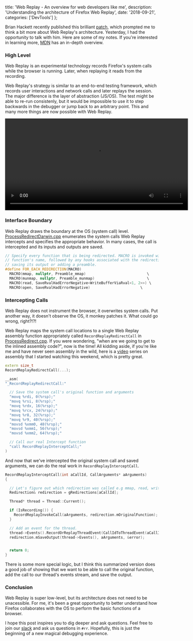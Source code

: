   title: 'Web Replay - An overview for web developers like me',
  description: 'Understanding the architecture of Firefox Web Replay',
  date: '2018-09-21',
  categories: ['DevTools']
};

Brian Hackett recently published this brilliant [patch][patch], which prompted me to think a bit more about Web Replay's architecture. Yesterday, I had the opportunity to talk with him. Here are some of my notes. If you're interested in learning more, [MDN] has an in-depth overview.

### High Level

Web Replay is an experimental technology records Firefox's system calls while the browser is running. Later, when replaying it reads from the recording.

Web Replay's strategy is similar to an end-to-end testing framework, which records user interactions and network calls and later replays the session. The major difference is the layer of abstraction (JS/OS). The test might be able to re-run consistenly, but it would be impossible to use it to step backwards in the debugger or jump back to an arbitrary point. This and many more things are now possible with Web Replay.

<video width="600" controls>
  <source src="/video/rr-big.mp4" type="video/mp4" />
  <a href="/video/rr-big.mp4">download video</a>
</video>

### Interface Boundary

Web Replay draws the boundary at the OS (system call) level. [ProcessRedirectDarwin.cpp][darwin] enumerates the system calls Web Replay intercepts and specifies the appropriate behavior. In many cases, the call is intercepted and its inputs and outputs are saved.

```c++
// Specify every function that is being redirected. MACRO is invoked with the
// function's name, followed by any hooks associated with the redirection for
// saving its output or adding a preamble.
#define FOR_EACH_REDIRECTION(MACRO)
  MACRO(mmap, nullptr, Preamble_mmap)                            \
  MACRO(munmap, nullptr, Preamble_munmap)                        \
  MACRO(read, SaveRvalHadErrorNegative<WriteBufferViaRval<1, 2>>) \
  MACRO(open, SaveRvalHadErrorNegative)                       \
```

### Intercepting Calls

Web Replay does not instrument the browser, it overwrites system calls. Put another way, it doesn't observe the OS, it monkey patches it. What could go wrong, right?!?!

Web Replay maps the system call locations to a single Web Replay assembly function appropriately called `RecordReplayRedirectCall` in [ProcessRedirect.cpp][ProcessRedirect.cpp]. If you were wondering, "when are we going to get to the inlined assembly code?", now is the time! All kidding aside, if you're like me and have never seen assembly in the wild, here is a [video][video] series on assembly that I started watching this weekend, which is pretty great.

```c++
extern size_t
RecordReplayRedirectCall(...);

__asm(
"_RecordReplayRedirectCall:"

  // Save the system call's original function and arguments
  "movq %rdi, 0(%rsp);"
  "movq %rsi, 8(%rsp);"
  "movq %rdx, 16(%rsp);"
  "movq %rcx, 24(%rsp);"
  "movq %r8, 32(%rsp);"
  "movq %r9, 40(%rsp);"
  "movsd %xmm0, 48(%rsp);"
  "movsd %xmm1, 56(%rsp);"
  "movsd %xmm2, 64(%rsp);"

  // Call our real Intercept function
  "call RecordReplayInterceptCall;"
)
```

And now that we've intercepted the original system call and saved arguments, we can do the real work in `RecordReplayInterceptCall`.

```c++
RecordReplayInterceptCall(int aCallId, CallArguments* aArguments)
{

  // Let's figure out which redirection was called e.g mmap, read, write...
  Redirection& redirection = gRedirections[aCallId];

  Thread* thread = Thread::Current();

  if (IsRecording()) {
    RecordReplayInvokeCall(aArguments, redirection.mOriginalFunction);
  }

  // Add an event for the thread.
  thread->Events().RecordOrReplayThreadEvent(CallIdToThreadEvent(aCallId));
  redirection.mSaveOutput(thread->Events(), aArguments, &error);


  return 0;
}
```

There is some more special logic, but I think this summarized version does a good job of showing that we want to be able to call the original function, add the call to our thread's events stream, and save the output.

### Conclusion

Web Replay is super low-level, but its architecture does not need to be unacessible. For me, it's been a great opportunity to better understand how Firefox collaborates with the OS to perform the basic functions of a browser.

I hope this post inspires you to dig deeper and ask questions. Feel free to join our [slack][slack] and ask us questions in `#rr`. Hopefully, this is just the beginning of a new magical debugging experience.

[patch]: https://bugzilla.mozilla.org/show_bug.cgi?id=1491067
[darwin]: https://searchfox.org/mozilla-central/source/toolkit/recordreplay/ProcessRedirectDarwin.cpp
[ProcessRedirect.cpp]: https://searchfox.org/mozilla-central/source/toolkit/recordreplay/ProcessRedirect.cpp
[video]: https://www.youtube.com/watch?v=wLXIWKUWpSs&list=PLmxT2pVYo5LB5EzTPZGfFN0c2GDiSXgQe&index=1
[slack]: https://devtools-html-slack.herokuapp.com/
[MDN]: https://developer.mozilla.org/en-US/docs/Mozilla/Projects/WebReplay
